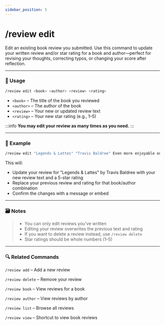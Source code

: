 ```yaml
---
sidebar_position: 5
---
```


# /review edit 

Edit an existing book review you submitted. Use this command to update your written review and/or star rating for a book and author—perfect for revising your thoughts, correcting typos, or changing your score after reflection.

<hr className="md-divider-gradient" />

### 💬 Usage
```bash
/review edit <book> <author> <review> <rating>
```
- `<book>` – The title of the book you reviewed
- `<author>` – The author of the book
- `<review>` – Your new or updated review text
- `<rating>` – Your new star rating (e.g., 1–5)

:::info
**You may edit your review as many times as you need.**
:::

<hr className="md-divider-gradient" />

### 📌 Example
```bash
/review edit "Legends & Lattes" "Travis Baldree" Even more enjoyable on a second read! 5
```
This will:
- Update your review for “Legends & Lattes” by Travis Baldree with your new review text and a 5-star rating
- Replace your previous review and rating for that book/author combination
- Confirm the changes with a message or embed

<hr className="md-divider-gradient" />

### 🗃️ Notes
> - You can only edit reviews you’ve written
> - Editing your review overwrites the previous text and rating
> - If you want to delete a review instead, use `/review delete`
> - Star ratings should be whole numbers (1–5)

<hr className="md-divider-gradient" />

### 🔍 Related Commands
`/review add` – Add a new review

`/review delete` – Remove your review

`/review book` – View reviews for a book

`/review author` – View reviews by author

`/review list` – Browse all reviews

`/review view` – Shortcut to view book reviews